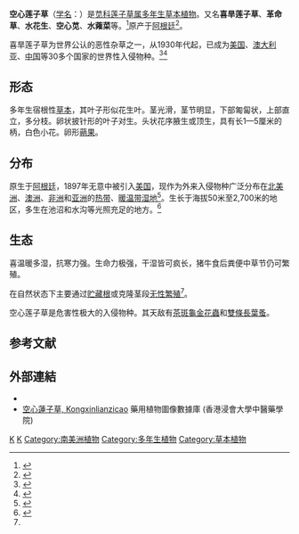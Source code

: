 {{Speciesbox
| genus = Alternanthera
| species = philoxeroides
| image = Alternanthera philoxeroides NRCS-1.jpg
| image_caption = 
| authority = [[August_Heinrich_Rudolf_Grisebach|Griseb.]]<ref>{{cite web |url=http://www.ars-grin.gov/cgi-bin/npgs/html/taxon.pl?101502 |title=Alternanthera philoxeroides information from NPGS/GRIN |publisher=www.ars-grin.gov |accessdate=2008-08-09 |last= |first= |archive-date=2015-09-24 |archive-url=https://web.archive.org/web/20150924131458/http://www.ars-grin.gov/cgi-bin/npgs/html/taxon.pl?101502 |dead-url=no }}</ref>
}}

'''空心莲子草'''（[[学名|学名]]：''{{lang|la|Alternanthera philoxeroides}}''）是[[苋科|苋科]][[莲子草属|莲子草属]][[多年生|多年生]][[草本植物|草本植物]]。又名'''喜旱莲子草'''、'''革命草'''、'''水花生'''、'''空心苋'''、'''水蕹菜'''等。<ref>{{cite web| url =http://www.bioinfo.cn/db05/KmzwSpecies.php?action=view&id=878| title =喜旱莲子草| work =《中国高等植物数据库全库》| publisher =中国科学院微生物研究所| author =昆明植物研究所| accessdate =2009-02-21| deadurl =yes| archiveurl =https://web.archive.org/web/20160305012807/http://www.bioinfo.cn/db05/KmzwSpecies.php?action=view&id=878| archivedate =2016-03-05}}</ref>原产于[[阿根廷|阿根廷]]<ref>{{cite journal |last1=Holm |first1=LG |last2=Weldon |first2=LW |last3=Blackburn |first3=RD |title=Aquatic weeds. |journal=Science (New York, N.Y.) |date=1969-11-07 |volume=166 |issue=3906 |pages=699-709 |doi=10.1126/science.166.3906.699 |pmid=17776752}}</ref>。

喜旱莲子草为世界公认的恶性杂草之一，从1930年代起，已成为[[美国|美国]]、[[澳大利亚|澳大利亚]]、[[中国|中国]]等30多个国家的世界性入侵物种。<ref>{{cite journal |author=翁伯琦，林嵩，王义祥 |title=空心莲子草在我国的适应性及入侵机制 |journal=生态学报 |volume=26 |issue=7 |pages=2374 |id= |url= |date=2006年7月}}</ref><ref>{{cite journal |author1=Gunasekera L |coauthors=Bonila J |title=Alligator weed: Tasty vegetable in Australian backyards? |journal=Journal of Aquatic Plant Management |date=2001 |volume=39 |pages=17-20 |url=http://www.apms.org/japm/vol39/v39p17.pdf |accessdate=2020-12-14 |archive-date=2019-02-03 |archive-url=https://web.archive.org/web/20190203235710/http://www.apms.org/japm/vol39/v39p17.pdf |dead-url=no }}</ref>

== 形态 ==
多年生宿根性[[草本|草本]]，其叶子形似花生叶。茎光滑，茎节明显，下部匍匐状，上部直立，多分枝。卵状披针形的叶子对生。头状花序腋生或顶生，具有长1—5厘米的柄，白色小花。卵形[[蒴果|蒴果]]。
{{Gallery
|width = 300
|height = 
|lines = 1
|File:Alternanthera philoxeroides - Leping, Jiangxi, China 2014.06.15 12-02-36.jpg|
|File:Alternanthera philoxeroides - Leping, Jiangxi, China 2014.06.15 12-06-25.jpg|
}}

== 分布 ==
原生于[[阿根廷|阿根廷]]，1897年无意中被引入[[美国|美国]]，现作为外来入侵物种广泛分布在[[北美洲|北美洲]]、[[澳洲|澳洲]]、[[非洲|非洲]]和[[亚洲|亚洲]]的[[热带|热带]]、[[暖温带|暖温带]][[湿地|湿地]]<ref>{{cite journal |last1=Burgin |first1=Shelley |last2=Norris |first2=Andrew |title=Alligator weed ( Alternanthera philoxeroides ) in New South Wales, Australia: A status report |journal=Weed Biology and Management |date=2008-12 |volume=8 |issue=4 |pages=284–290 |doi=10.1111/j.1445-6664.2008.00306.x}}</ref>。生长于海拔50米至2,700米的地区，多生在池沼和水沟等光照充足的地方。<ref name="aps06134">{{cite journal|author=PAN Xiao-Yun|coauthors=GENG Yu-Peng, Alejandro SOSA, ZHANG Wen-Ju, LI Bo, CHEN Jia-Kuan|title=Invasive Alternanthera philoxeroides: biology, ecology and management|journal=Acta Phytotaxonomica Sinica|year=2007|volume=45|issue=6|pages=884–900|doi=10.1360/aps06134|url=http://www.jse.ac.cn/Abstract_old.aspx?id=268|accessdate=2015-04-09|archive-date=2016-03-04|archive-url=https://web.archive.org/web/20160304073222/http://www.jse.ac.cn/Abstract_old.aspx?id=268|dead-url=no}}</ref>

== 生态 ==
喜温暖多湿，抗寒力强。生命力极强，干湿皆可疯长，猪牛食后粪便中草节仍可繁殖。

在自然状态下主要通过[[贮藏根|贮藏根]]或克隆茎段[[无性繁殖|无性繁殖]]<ref name="aps06134" />。

空心莲子草是危害性极大的入侵物种。其天敌有[[茶斑龜金花蟲|茶斑龜金花蟲]]和[[雙條長葉蚤|雙條長葉蚤]]。

==参考文献==
{{reflist}}

==外部連結==
{{commons category|Alternanthera philoxeroides}}
*{{FRPS|Alternanthera philoxeroides}}
*[http://libproject.hkbu.edu.hk/was40/detail?lang=ch&channelid=1288&searchword=herb_id=D00734 空心蓮子草, Kongxinlianzicao] {{Wayback|url=http://libproject.hkbu.edu.hk/was40/detail?lang=ch&channelid=1288&searchword=herb_id=D00734 |date=20190716151316 }} 藥用植物圖像數據庫 (香港浸會大學中醫藥學院) {{zh-hant}}{{en}}

{{Taxonbar}}

[[Category:莲子草属|K]]
[[Category:入侵植物種|K]]
[[Category:南美洲植物|Category:南美洲植物]]
[[Category:多年生植物|Category:多年生植物]]
[[Category:草本植物|Category:草本植物]]